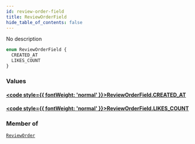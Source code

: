 ```yaml
---
id: review-order-field
title: ReviewOrderField
hide_table_of_contents: false
---
```








No description

```graphql
enum ReviewOrderField {
  CREATED_AT
  LIKES_COUNT
}
```


### Values

#### [<code style={{ fontWeight: 'normal' }}>ReviewOrderField.<b>CREATED_AT</b></code>](#) 
> 
> 

#### [<code style={{ fontWeight: 'normal' }}>ReviewOrderField.<b>LIKES_COUNT</b></code>](#) 
> 
> 



### Member of

[`ReviewOrder`](/docs/graphql-api/beta/reference/inputs/review-order)  <Badge class="secondary" text="input"/>



